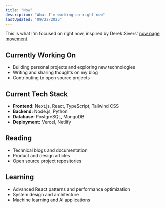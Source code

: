 ```yaml
---
title: "Now"
description: "What I'm working on right now"
lastUpdated: "09/22/2025"
---
```


This is what I'm focused on right now, inspired by Derek Sivers' [now page movement](https://nownownow.com/about).

## Currently Working On

- Building personal projects and exploring new technologies
- Writing and sharing thoughts on my blog
- Contributing to open source projects

## Current Tech Stack

- **Frontend:** Next.js, React, TypeScript, Tailwind CSS
- **Backend:** Node.js, Python
- **Database:** PostgreSQL, MongoDB
- **Deployment:** Vercel, Netlify

## Reading

- Technical blogs and documentation
- Product and design articles
- Open source project repositories

## Learning

- Advanced React patterns and performance optimization
- System design and architecture
- Machine learning and AI applications
